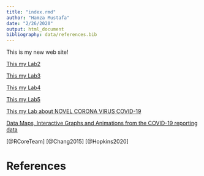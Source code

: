 ```yaml
---
title: "index.rmd"
author: "Hamza Mustafa"
date: "2/26/2020"
output: html_document
bibliography: data/references.bib
---
```


This is my new web site!
  
 [This my Lab2](Lab_2.html.html)
 
 [This my Lab3](Lab_3.html.html)
  
 [This my Lab4](Lab_4.html.html)
 
 [This my Lab5](Lab_5.html.html)
 
 [This my Lab about NOVEL CORONA VIRUS COVID-19](COVID-19.html)
 
 [Data Maps, Interactive Graphs and Animations from the COVID-19 reporting data](Lab_10.html)
 
 
 

[@RCoreTeam]
[@Chang2015]
[@Hopkins2020]





# References
